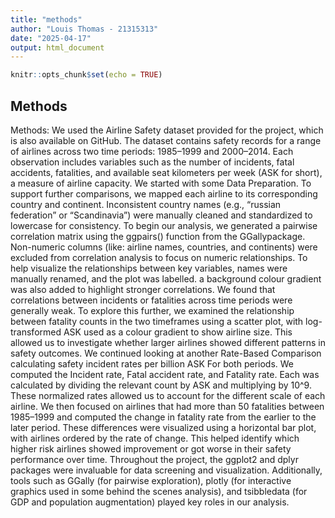 ```yaml
---
title: "methods"
author: "Louis Thomas - 21315313"
date: "2025-04-17"
output: html_document
---
```


```r
knitr::opts_chunk$set(echo = TRUE)
```

## Methods

Methods:
We used the Airline Safety dataset provided for the project, which is also available on GitHub. The dataset contains safety records for a range of airlines across two time periods: 1985–1999 and 2000–2014. Each observation includes variables such as the number of incidents, fatal accidents, fatalities, and available seat kilometers per week (ASK for short), a measure of airline capacity.
  We started with some Data Preparation. To support further comparisons, we mapped each airline to its corresponding country and continent. Inconsistent country names (e.g., "russian federation" or "Scandinavia") were manually cleaned and standardized to lowercase for consistency.
  To begin our analysis, we generated a pairwise correlation matrix using the ggpairs() function from the GGallypackage. Non-numeric columns (like: airline names, countries, and continents) were excluded from correlation analysis to focus on numeric relationships. To help visualize the relationships between key variables, names were manually renamed, and the plot was labelled. a background colour gradient was also added to highlight stronger correlations.
  We found that correlations between incidents or fatalities across time periods were generally weak. To explore this further, we examined the relationship between fatality counts in the two timeframes using a scatter plot, with log-transformed ASK used as a colour gradient to show airline size. This allowed us to investigate whether larger airlines showed different patterns in safety outcomes.
  We continued looking at another Rate-Based Comparison calculating safety incident rates per billion ASK For both periods. We computed the Incident rate, Fatal accident rate, and Fatality rate. Each was calculated by dividing the relevant count by ASK and multiplying by 10^9. These normalized rates allowed us to account for the different scale of each airline. We then focused on airlines that had more than 50 fatalities between 1985–1999 and computed the change in fatality rate from the earlier to the later period. These differences were visualized using a horizontal bar plot, with airlines ordered by the rate of change. This helped identify which higher risk airlines showed improvement or got worse in their safety performance over time.
  Throughout the project, the ggplot2 and dplyr packages were invaluable for data screening and visualization. Additionally, tools such as GGally (for pairwise exploration), plotly (for interactive graphics used in some behind the scenes analysis), and tsibbledata (for GDP and population augmentation) played key roles in our analysis.
